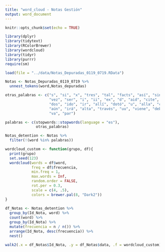 ```yaml
---
title: "word_cloud - Notas Gestión"
output: word_document
---
```


```r
knitr::opts_chunk$set(echo = TRUE)

library(dplyr)
library(tidytext)
library(RColorBrewer)
library(wordcloud)
library(tidyr)
library(purrr)
require(sm)
```

```r
load(file = "../data/Notas_Depuradas_0119_0719.RData")

Notas <- Notas_Depuradas_0119_0719 %>% 
  unnest_tokens(word,Notas_depuradas)

otras_palabras <- c("s", "si", "x", "tres", "tal", "facts", "así", "sino",
                    "vez", "ser", "i", "ii", "ex", "d", "aid", "cite", "etc",
                    "dos", "ido", "ir", "allí", "dotó", "u", "alla", "cómo",
                    "aún", "irá", "alta", "través", "uu", "viene", "debe", "dijo",
                    "va", "par")

palabras <- c(stopwords::stopwords(language = "es"), 
              otras_palabras)

Notas_detention <- Notas %>% 
  filter(!(word %in% palabras))

wordcloud_custom <- function(grupo, df){
  print(grupo)
  set.seed(123)
  wordcloud(words = df$word, 
            freq = df$frecuencia,
            min.freq = 1, 
            max.words = Inf, 
            random.order = FALSE, 
            rot.per = 0.3, 
            scale = c(4, .5),
            colors = brewer.pal(8, "Dark2"))
}
  
df_Notas <- Notas_detention %>% 
  group_by(Id_Nota, word) %>% 
  count(word) %>%
  group_by(Id_Nota) %>% 
  mutate(frecuencia = n / n()) %>%
  arrange(Id_Nota, desc(frecuencia)) %>% 
  nest()

walk2(.x = df_Notas$Id_Nota, .y = df_Notas$data, .f = wordcloud_custom)
```

